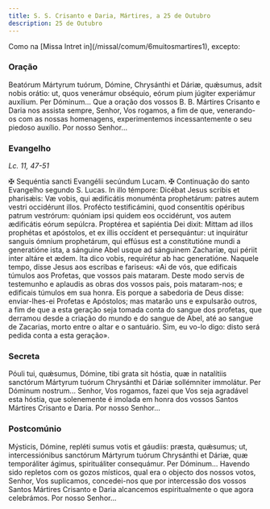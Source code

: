 ```yaml
---
title: S. S. Crisanto e Daria, Mártires, a 25 de Outubro
description: 25 de Outubro
---
```


<aside>
  Como na [Missa Intret in](/missal/comum/6muitosmartires1), excepto:
</aside>

### Oração

<div class="side-by-side not-content">
  <span>
    Beatórum Mártyrum tuórum, Dómine, Chrysánthi et Dáriæ, quǽsumus, adsit nobis
    orátio: ut, quos venerámur obséquio, eórum pium júgiter experiámur auxílium.
    Per Dóminum...
  </span>
  <span>
    Que a oração dos vossos B. B. Mártires Crisanto e Daria nos assista sempre,
    Senhor, Vos rogamos, a fim de que, venerando-os com as nossas homenagens,
    experimentemos incessantemente o seu piedoso auxílio. Por nosso Senhor...
  </span>
</div>

### Evangelho

<em>Lc. 11, 47-51</em>

<div class="side-by-side not-content">
  <span>
    <span class="cross text-red-500">✠</span> Sequéntia sancti Evangélii
    secúndum Lucam.
  </span>
  <span>
    <span class="cross text-red-500">✠</span> Continuação do santo Evangelho
    segundo S. Lucas.
  </span>
  <span>
    In illo témpore: Dicébat Jesus scribis et pharisǽis: Væ vobis, qui
    ædificátis monuménta prophetárum: patres autem vestri occidérunt illos.
    Profécto testificámini, quod consentítis opéribus patrum vestrórum: quóniam
    ipsi quidem eos occidérunt, vos autem ædificátis eórum sepúlcra. Proptérea
    et sapiéntia Dei dixit: Mittam ad illos prophétas et apóstolos, et ex illis
    occídent et persequántur: ut inquirátur sanguis ómnium prophetárum, qui
    effúsus est a constitutióne mundi a generatióne ista, a sánguine Abel usque
    ad sánguinem Zacharíæ, qui périit inter altáre et ædem. Ita dico vobis,
    requirétur ab hac generatióne.
  </span>
  <span>
    Naquele tempo, disse Jesus aos escribas e fariseus: «Ai de vós, que
    edificais túmulos aos Profetas, que vossos pais mataram. Deste modo servis
    de testemunho e aplaudis as obras dos vossos pais, pois mataram-nos; e
    edificais túmulos em sua honra. Eis porque a sabedoria de Deus disse:
    enviar-lhes-ei Profetas e Apóstolos; mas matarão uns e expulsarão outros, a
    fim de que a esta geração seja tomada conta do sangue dos profetas, que
    derramou desde a criação do mundo e do sangue de Abel, até ao sangue de
    Zacarias, morto entre o altar e o santuário. Sim, eu vo-lo digo: disto será
    pedida conta a esta geração».
  </span>
</div>

### Secreta

<div class="side-by-side not-content">
  <span>
    Póuli tui, quǽsumus, Dómine, tibi grata sit hóstia, quæ in natalítiis
    sanctórum Mártyrum tuórum Chrysánthi et Dáriæ sollémniter immolátur. Per
    Dóminum nostrum...
  </span>
  <span>
    Senhor, Vos rogamos, fazei que Vos seja agradável esta hóstia, que
    solenemente é imolada em honra dos vossos Santos Mártires Crisanto e Daria.
    Por nosso Senhor...
  </span>
</div>

### Postcomúnio

<div class="side-by-side not-content">
  <span>
    Mýsticis, Dómine, repléti sumus votis et gáudiis: præsta, quǽsumus; ut,
    intercessiónibus sanctórum Mártyrum tuórum Chrysánthi et Dáriæ, quæ
    temporáliter ágimus, spirituáliter consequámur. Per Dóminum...
  </span>
  <span>
    Havendo sido repletos com os gozos místicos, qual era o objecto dos nossos
    votos, Senhor, Vos suplicamos, concedei-nos que por intercessão dos vossos
    Santos Mártires Crisanto e Daria alcancemos espiritualmente o que agora
    celebrámos. Por nosso Senhor...
  </span>
</div>
